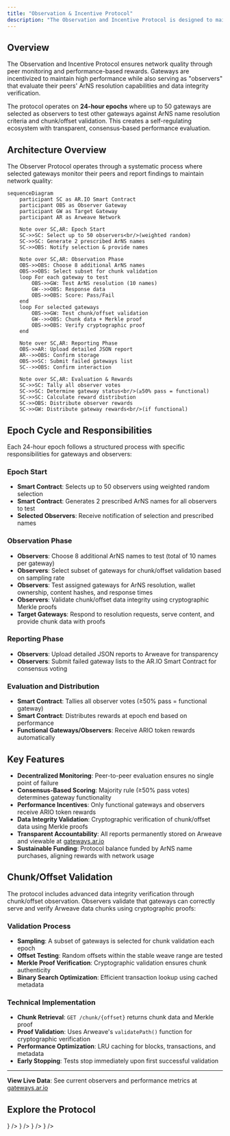 ```yaml
---
title: "Observation & Incentive Protocol"
description: "The Observation and Incentive Protocol is designed to maintain and enhance the operational integrity of gateways on the AR.IO Network through a combination of incentivizing gateways for good performance and tasking those gateways to fulfill the role of observers"
---
```



## Overview

The Observation and Incentive Protocol ensures network quality through peer monitoring and performance-based rewards. Gateways are incentivized to maintain high performance while also serving as "observers" that evaluate their peers' ArNS resolution capabilities and data integrity verification.

The protocol operates on **24-hour epochs** where up to 50 gateways are selected as observers to test other gateways against ArNS name resolution criteria and chunk/offset validation. This creates a self-regulating ecosystem with transparent, consensus-based performance evaluation.

## Architecture Overview

The Observer Protocol operates through a systematic process where selected gateways monitor their peers and report findings to maintain network quality:

```mermaid
sequenceDiagram
    participant SC as AR.IO Smart Contract
    participant OBS as Observer Gateway
    participant GW as Target Gateway
    participant AR as Arweave Network

    Note over SC,AR: Epoch Start
    SC->>SC: Select up to 50 observers<br/>(weighted random)
    SC->>SC: Generate 2 prescribed ArNS names
    SC->>OBS: Notify selection & provide names

    Note over SC,AR: Observation Phase
    OBS->>OBS: Choose 8 additional ArNS names
    OBS->>OBS: Select subset for chunk validation
    loop For each gateway to test
        OBS->>GW: Test ArNS resolution (10 names)
        GW-->>OBS: Response data
        OBS->>OBS: Score: Pass/Fail
    end
    loop For selected gateways
        OBS->>GW: Test chunk/offset validation
        GW-->>OBS: Chunk data + Merkle proof
        OBS->>OBS: Verify cryptographic proof
    end

    Note over SC,AR: Reporting Phase
    OBS->>AR: Upload detailed JSON report
    AR-->>OBS: Confirm storage
    OBS->>SC: Submit failed gateways list
    SC-->>OBS: Confirm interaction

    Note over SC,AR: Evaluation & Rewards
    SC->>SC: Tally all observer votes
    SC->>SC: Determine gateway status<br/>(≥50% pass = functional)
    SC->>SC: Calculate reward distribution
    SC->>OBS: Distribute observer rewards
    SC->>GW: Distribute gateway rewards<br/>(if functional)
```

## Epoch Cycle and Responsibilities

Each 24-hour epoch follows a structured process with specific responsibilities for gateways and observers:

### Epoch Start

- **Smart Contract**: Selects up to 50 observers using weighted random selection
- **Smart Contract**: Generates 2 prescribed ArNS names for all observers to test
- **Selected Observers**: Receive notification of selection and prescribed names

### Observation Phase

- **Observers**: Choose 8 additional ArNS names to test (total of 10 names per gateway)
- **Observers**: Select subset of gateways for chunk/offset validation based on sampling rate
- **Observers**: Test assigned gateways for ArNS resolution, wallet ownership, content hashes, and response times
- **Observers**: Validate chunk/offset data integrity using cryptographic Merkle proofs
- **Target Gateways**: Respond to resolution requests, serve content, and provide chunk data with proofs

### Reporting Phase

- **Observers**: Upload detailed JSON reports to Arweave for transparency
- **Observers**: Submit failed gateway lists to the AR.IO Smart Contract for consensus voting

### Evaluation and Distribution

- **Smart Contract**: Tallies all observer votes (≥50% pass = functional gateway)
- **Smart Contract**: Distributes rewards at epoch end based on performance
- **Functional Gateways/Observers**: Receive ARIO token rewards automatically

## Key Features

- **Decentralized Monitoring**: Peer-to-peer evaluation ensures no single point of failure
- **Consensus-Based Scoring**: Majority rule (≥50% pass votes) determines gateway functionality
- **Performance Incentives**: Only functional gateways and observers receive ARIO token rewards
- **Data Integrity Validation**: Cryptographic verification of chunk/offset data using Merkle proofs
- **Transparent Accountability**: All reports permanently stored on Arweave and viewable at [gateways.ar.io](https://gateways.ar.io)
- **Sustainable Funding**: Protocol balance funded by ArNS name purchases, aligning rewards with network usage

## Chunk/Offset Validation

The protocol includes advanced data integrity verification through chunk/offset observation. Observers validate that gateways can correctly serve and verify Arweave data chunks using cryptographic proofs:

### Validation Process

- **Sampling**: A subset of gateways is selected for chunk validation each epoch
- **Offset Testing**: Random offsets within the stable weave range are tested
- **Merkle Proof Verification**: Cryptographic validation ensures chunk authenticity
- **Binary Search Optimization**: Efficient transaction lookup using cached metadata

### Technical Implementation

- **Chunk Retrieval**: `GET /chunk/{offset}` returns chunk data and Merkle proof
- **Proof Validation**: Uses Arweave's `validatePath()` function for cryptographic verification
- **Performance Optimization**: LRU caching for blocks, transactions, and metadata
- **Early Stopping**: Tests stop immediately upon first successful validation

---

**View Live Data**: See current observers and performance metrics at [gateways.ar.io](https://gateways.ar.io)

## Explore the Protocol

<Cards>
  <Card
    title="Observer Selection"
    description="Learn how gateways are chosen as observers using weighted criteria and entropy"
    href="/learn/oip/observer-selection"
    icon={<Target className="w-8 h-8" />}
  />
  <Card
    title="Performance Evaluation"
    description="Understand vote tallying, consensus mechanisms, and weight calculations"
    href="/learn/oip/performance-evaluation"
    icon={<BarChart className="w-8 h-8" />}
  />
  <Card
    title="Reporting System"
    description="Explore observer responsibilities for dual-channel submission to Arweave"
    href="/learn/oip/reporting"
    icon={<FileText className="w-8 h-8" />}
  />
  <Card
    title="Reward Distribution"
    description="Learn about reward formulas, funding mechanisms, and penalty structures"
    href="/learn/oip/reward-distribution"
    icon={<Coins className="w-8 h-8" />}
  />
</Cards>
